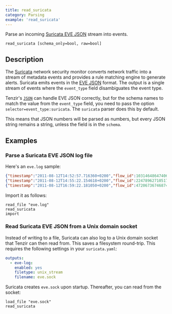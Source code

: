 ```yaml
---
title: read_suricata
category: Parsing
example: 'read_suricata'
---
```

Parse an incoming [Suricata EVE JSON][eve-json] stream into events.

```tql
read_suricata [schema_only=bool, raw=bool]
```

## Description

The [Suricata][suricata] network security monitor converts network
traffic into a stream of metadata events and provides a rule matching engine to
generate alerts. Suricata emits events in the [EVE JSON][eve-json] format. The
output is a single stream of events where the `event_type` field disambiguates
the event type.

[suricata]: https://suricata.io
[eve-json]: https://suricata.readthedocs.io/en/latest/output/eve/eve-json-output.html

Tenzir's [`JSON`](/reference/operators/read_json) can handle EVE JSON correctly, but for the schema
names to match the value from the `event_type` field, you need to pass the
option `selector=event_type:suricata`. The `suricata` parser does this by
default.


<SchemaOnlyOption />

<RawOption />

This means that JSON numbers will be parsed as numbers,
but every JSON string remains a string, unless the field is in the `schema`.

## Examples

### Parse a Suricata EVE JSON log file

Here's an `eve.log` sample:

```json
{"timestamp":"2011-08-12T14:52:57.716360+0200","flow_id":1031464864740687,"pcap_cnt":83,"event_type":"alert","src_ip":"147.32.84.165","src_port":1181,"dest_ip":"78.40.125.4","dest_port":6667,"proto":"TCP","alert":{"action":"allowed","gid":1,"signature_id":2017318,"rev":4,"signature":"ET CURRENT_EVENTS SUSPICIOUS IRC - PRIVMSG *.(exe|tar|tgz|zip)  download command","category":"Potentially Bad Traffic","severity":2},"flow":{"pkts_toserver":27,"pkts_toclient":35,"bytes_toserver":2302,"bytes_toclient":4520,"start":"2011-08-12T14:47:24.357711+0200"},"payload":"UFJJVk1TRyAjemFyYXNhNDggOiBzbXNzLmV4ZSAoMzY4KQ0K","payload_printable":"PRIVMSG #zarasa48 : smss.exe (368)\r\n","stream":0,"packet":"AB5J2xnDCAAntbcZCABFAABMGV5AAIAGLlyTIFSlTih9BASdGgvw0QvAxUWHdVAY+rCL4gAAUFJJVk1TRyAjemFyYXNhNDggOiBzbXNzLmV4ZSAoMzY4KQ0K","packet_info":{"linktype":1}}
{"timestamp":"2011-08-12T14:55:22.154618+0200","flow_id":2247896271051770,"pcap_cnt":775,"event_type":"dns","src_ip":"147.32.84.165","src_port":1141,"dest_ip":"147.32.80.9","dest_port":53,"proto":"UDP","dns":{"type":"query","id":553,"rrname":"irc.freenode.net","rrtype":"A","tx_id":0}}
{"timestamp":"2011-08-12T16:59:22.181050+0200","flow_id":472067367468746,"pcap_cnt":25767,"event_type":"fileinfo","src_ip":"74.207.254.18","src_port":80,"dest_ip":"147.32.84.165","dest_port":1046,"proto":"TCP","http":{"hostname":"www.nmap.org","url":"/","http_user_agent":"Mozilla/4.0 (compatible)","http_content_type":"text/html","http_method":"GET","protocol":"HTTP/1.1","status":301,"redirect":"http://nmap.org/","length":301},"app_proto":"http","fileinfo":{"filename":"/","magic":"HTML document, ASCII text","gaps":false,"state":"CLOSED","md5":"70041821acf87389e40ddcb092004184","sha1":"10395ab3566395ca050232d2c1a0dbad69eb5fd2","sha256":"2e4c462b3424afcc04f43429d5f001e4ef9a28143bfeefb9af2254b4df3a7c1a","stored":true,"file_id":1,"size":301,"tx_id":0}}
```

Import it as follows:

```tql
read_file "eve.log"
read_suricata
import
```

### Read Suricata EVE JSON from a Unix domain socket

Instead of writing to a file, Suricata can also log to a Unix domain socket that
Tenzir can then read from. This saves a filesystem round-trip. This requires the
following settings in your `suricata.yaml`:

```yaml
outputs:
  - eve-log:
    enabled: yes
    filetype: unix_stream
    filename: eve.sock
```

Suricata creates `eve.sock` upon startup. Thereafter, you can read from the
socket:

```tql
load_file "eve.sock"
read_suricata
```
